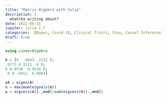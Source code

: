 ```yaml
---
title: "Matrix Algebra with Julia"
description: |
  whatcha writing about? 
date: 2022-08-15
jupyter: julia-1.7
categories:  [Bayes, Covid-19, Clinical Trials, Stan, Causal Inference]
draft: true
---
```



```julia
using LinearAlgebra
```


```julia
A = [0  .0043 .1132 0;
.9775 0.9111  0 0;
0 0.0736  0.9534 0;
 0 0 .0452  0.9804]
```


```julia
eA = eigen(A)
λ = maximum(eigvals(A))
w = eigvecs(A)[:,end]/sum(eigvecs(A)[:,end])
```
